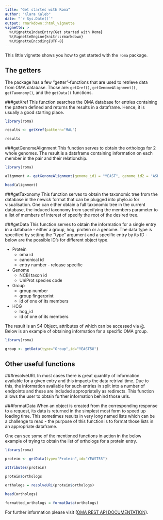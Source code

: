 ```yaml
---
title: "Get started with Roma"
author: "Klara Kaleb"
date: "`r Sys.Date()`"
output: rmarkdown::html_vignette
vignette: >
  %\VignetteIndexEntry{Get started with Roma}
  %\VignetteEngine{knitr::rmarkdown}
  %\VignetteEncoding{UTF-8}
---
```


This little vignette shows you how to get started with the `roma` package.

## The getters
The package has a few "getter"-functions that are used to retrieve data from OMA database.
Those are: `getXref()`, `getGenomeAlignment()`, `getTaxonomy()`, and the `getData()` functions. 

###getXref
This function searches the OMA database for entries containing the pattern defined and returns the results in a dataframe. Hence, it is usually a good starting place.

```r
library(roma)

results <- getXref(pattern="MAL")

results
```

###getGenomeAlignment
This function serves to obtain the orthologs for 2 whole genomes. The result is a dataframe containing information on each member in the pair and their relationship. 

```r
library(roma)

alignment <- getGenomeAlignment(genome_id1 = "YEAST", genome_id2 = "ASHGO")

head(alignment)

```

###getTaxonomy
This function serves to obtain the taxonomic tree from the database in the newick format that can be plugged into phylo.io for visualisation. One can either obtain a full taxonomic tree in the current database, the induced taxonomy from specifying the members parameter to a list of members of interest of specify the root of the desired tree.


###getData
This function serves to obtain the information for a single entry in a database - either a group, hog, protein or a genome. The data type is specified by setting the "type" argument and a specific entry by its ID - below are the possible ID's for different object type.

* Protein
	* oma id 
	* canonical id
	* entry number - release specific

* Genome
	* NCBI taxon id
	* UniProt species code

* Group
	* group number
	* group fingerprint
	* id of one of its members

* HOG
	* hog_id
	* id of one of its members

The result is an S4 Object, attributes of which can be accessed via @. Below is an example of obtaining information for a specific OMA group.

```r
library(roma)

group <- getData(type="Group",id="YEAST58")


```

## Other useful functions

###resolveURL
In most cases there is great quantity of information available for a given entry and this impacts the data retrival time. Due to this, the information available for such entries in split into a number of endpoints and these are included appropriatelly as redirects. This function allows the user to obtain further information behind those urls. 

###formatData
When an object is created from the corresponding response to a request, its data is returned in the simplest most form to speed up loading time. This sometimes results in very long named lists which can be a challenge to read - the purpose of this function is to format those lists in an appropriate dataframe. 

One can see some of the mentioned functions in action in the below example of trying to obtain the list of orthologs for a protein entry.

```r
library(roma)

protein <- getData(type="Protein",id="YEAST58")

attributes(protein)

protein$orthologs

orthologs = resolveURL(protein$orthologs)

head(orthologs)

formatted_orthologs = formatData(orthologs)

```

For further information please visit ([OMA REST API DOCUMENTATION](http://omadev.cs.ucl.ac.uk/api/docs)).

